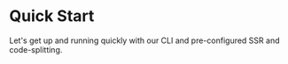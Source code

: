 # Quick Start

Let's get up and running quickly with our CLI and pre-configured SSR and code-splitting.
